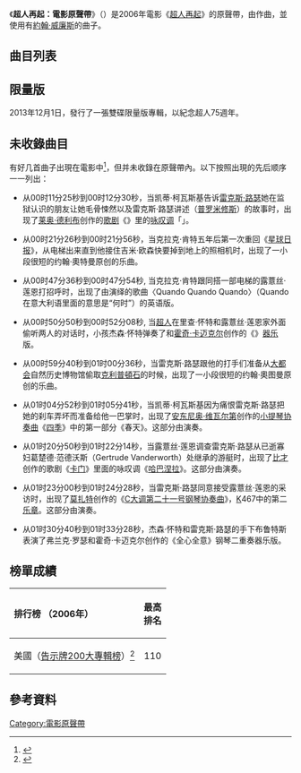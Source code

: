 {{Infobox album
| Name        = 超人再起<br>{{lang|en|Superman Returns}}
| Type        = 電影配樂
| Artist      = {{link-en|約翰·奧特曼|John Ottman}}
| Cover       =Superman_Returns_OST.jpg
| Released    = {{start date|2006|06|27}}
| Recorded    = 
| Genre       = [[原聲音樂|原聲音樂]]
| Length      = 55:27
| Label       = [[華納兄弟唱片公司|華納兄弟]]
| Producer    = {{link-en|約翰·奧特曼|John Ottman}}
| Last album  = [[驚奇4超人_(電影)|驚奇4超人]]<br />（2005）
| This album  = '''超人再起'''<br />（2006）
| Next album  = [[驚奇4超人：銀色衝浪手現身|驚奇4超人：銀色衝浪手現身]]<br />（2007）
| Misc        = {{Extra chronology
| Artist      = {{link-en|超人配樂|Superman music|超人原聲帶}}
| Type        = 原聲音樂
| Last album  = [[超人IV：尋求和平|超人IV：尋求和平]]<br />（1987）
| This album  = '''超人再起'''<br />（2006）
| Next album  = [[超人：鋼鐵英雄_(原聲帶)|超人：鋼鐵英雄]]<br />（2013）
}}
}}
{{Album ratings
|rev1 = [http://www.allmusic.com/album/superman-returns-music-from-the-motion-picture-mw0000410331 AllMusic]
|rev1score = {{Rating|4|5}}
|rev2 = [http://www.filmtracks.com/titles/superman_returns.html Filmtracks]
|rev2score = {{Rating|5|5}}
|rev3 = [https://web.archive.org/web/20100101170957/http://scorenotes.com/reviewArchive/superman_returns.html ScoreNotes]
|rev3score = {{rating|8.5|10}}
|rev4 = [http://www.soundtrack.net/albums/database/?id=4106 SoundtrackNet]
|rev4score = {{Rating|4.5|5}}
}}
《'''超人再起：電影原聲帶'''》（{{lang-en|''Superman Returns (Music from the Motion Picture)''}}）是2006年電影《[[超人再起|超人再起]]》的原聲帶，由{{link-en|約翰·奧特曼|John Ottman}}作曲，並使用有[[約翰·威廉斯|約翰·威廉斯]]的曲子。

{{fact|最初導演[[布萊恩·辛格|布萊恩·辛格]]希望由威廉斯來製作配樂，但因爲威廉斯忙著為《[[星際大戰三部曲：西斯大帝的復仇|星際大戰三部曲：西斯大帝的復仇]]》以及[[史蒂芬·史匹柏|史蒂芬·史匹柏]]的《[[世界大戰_(2005年電影)|世界大戰]]》作曲而遭到拒絕。}}

== 曲目列表 ==
{{tracklist
|title1= Main Titles
|length1= 3:49
|title2= Memories
|length2= 3:07 
|title3= Rough Flight
|length3= 5:13
|title4= Little Secrets / Power of the Sun
|length4= 2:49
|title5= Bank Job
|length5= 2:21
|title6= How Could You Leave Us?
|length6= 5:49
|title7= Tell Me Everything
|length7= 3:13
|title8= You're Not One of Them
|length8= 2:22
|title9= Not Like the Train Set
|length9= 5:12
|title10= So Long Superman
|length10= 5:31
|title11= The People You Care For
|length11= 3:27
|title12= I Wanted You to Know
|length12= 2:56
|title13= Saving the World
|length13= 3:12
|title14= In the Hands of Mortals
|length14= 2:11
|title15= Reprise / Fly Away
|length15= 4:15
}}

== 限量版 ==
2013年12月1日，{{link-en|La-La Land Records|La-La Land Records}}發行了一張雙碟限量版專輯，以紀念超人75週年。

== 未收錄曲目 ==

有好几首曲子出現在電影中<ref name="Hollywood">{{cite web | url = http://www.hollywood.com/movies/fulldetail/id/2439035 | title = Superman Returns: Full Cast & Crew - Music Credit | accessdate = 2006-09-15 | work = Hollywood | archiveurl = https://archive.is/20130103144323/http://www.hollywood.com/movie/Superman_Returns/2439035 | archivedate = 2013-01-03 | deadurl = yes }}</ref>，但并未收錄在原聲帶內。以下按照出現的先后顺序一一列出：

* 从00时11分25秒到00时12分30秒，当凯蒂·柯瓦斯基告诉[[雷克斯·路瑟|雷克斯·路瑟]]她在监狱认识的朋友让她毛骨悚然以及雷克斯·路瑟讲述（[[普罗米修斯|普罗米修斯]]）的故事时，出现了[[莱奥·德利布|莱奥·德利布]]创作的[[歌剧|歌剧]]《{{link-en|拉克美|Lakmé}}》里的[[咏叹调|咏叹调]]「{{link-en|花之二重唱|The Flower Duet}}」。

* 从00时21分26秒到00时21分56秒，当克拉克·肯特五年后第一次重回《[[星球日报|星球日报]]》，从电梯出来直到他接住吉米·欧森快要掉到地上的照相机时，出现了一小段很短的约翰·奧特曼原创的乐曲。

* 从00时47分36秒到00时47分54秒, 当克拉克·肯特跟同搭一部电梯的露薏丝·莲恩打招呼时，出现了由{{link-en|流浪者乐队|The Drifters}}演绎的歌曲〈Quando Quando Quando〉（Quando在意大利语里面的意思是“何时”）的英语版。

* 从00时50分50秒到00时52分08秒, 当[[超人|超人]]在里查·怀特和露薏丝·莲恩家外面偷听两人的对话时，小孩杰森·怀特弹奏了{{link-en|弗兰克·罗瑟|Frank Loesser}}和[[霍奇·卡迈克尔|霍奇·卡迈克尔]]创作的《{{link-en|全心全意 (歌曲)|Heart_and_Soul_(song)|全心全意}}》[[器乐|器乐]]版。

* 从00时59分40秒到01时00分36秒，当雷克斯·路瑟跟他的打手们准备从[[大都會_(DC漫畫)|大都会]]自然历史博物馆偷取[[克利普頓石|克利普頓石]]的时候，出现了一小段很短的约翰·奧图曼原创的乐曲。

* 从01时04分52秒到01时05分41秒，当凯蒂·柯瓦斯基因为痛恨雷克斯·路瑟把她的刹车弄坏而准备给他一巴掌时，出现了[[安东尼奥·维瓦尔第|安东尼奥·维瓦尔第]]创作的[[小提琴|小提琴]][[协奏曲|协奏曲]]《[[四季_(維瓦爾第)|四季]]》中的第一部分《春天》。这部分由{{link-en|布达佩斯弦乐四重奏|Budapest String Quartet}}演奏。

* 从01时20分50秒到01时22分14秒，当露薏丝·莲恩调查雷克斯·路瑟从已逝寡妇葛楚德·范德沃斯（Gertrude Vanderworth）处继承的游艇时，出现了[[比才|比才]]创作的歌剧《[[卡门|卡门]]》里面的咏叹调《[[哈巴涅拉|哈巴涅拉]]》。这部分由{{link-en|斯洛伐克爱乐交响乐乐团|Slovak Philharmonic Orchestra}}演奏。

* 从01时23分00秒到01时24分28秒，当雷克斯·路瑟同意接受露薏丝·莲恩的采访时，出现了[[莫扎特|莫扎特]]创作的《[[第21鋼琴協奏曲_(莫扎特)|C大调第二十一号钢琴协奏曲]]》，[[克歇尔目录|K]]467中的第二[[乐章|乐章]]。这部分由{{link-en|匈牙利室内乐团|The Concentus Hungaricus}}演奏。 

* 从01时30分40秒到01时33分28秒，杰森·怀特和雷克斯·路瑟的手下布鲁特斯表演了弗兰克·罗瑟和霍奇·卡迈克尔创作的《全心全意》钢琴二重奏器乐版。

== 榜單成績 ==
{| class="wikitable"
!align="left"|排行榜 （2006年）
!align="left"|最高<br />排名
|-
|align="left"|美國（[[告示牌200大專輯榜|告示牌200大專輯榜]]）<ref name="chartpositions">{{cite web| url={{Allmusic|class=album|id=r839086/charts-awards|pure_url=yes}}| title= Billboard Albums: Superman Returns| publisher=[[Allmusic|Allmusic]]| accessdate=2010-05-23}}</ref>
|align="center"|110
|}

== 參考資料 ==
{{Reflist|30em}}

[[Category:電影原聲帶|Category:電影原聲帶]]